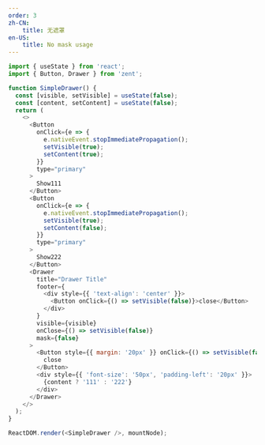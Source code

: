 ```yaml
---
order: 3
zh-CN:
	title: 无遮罩
en-US:
	title: No mask usage
---
```


```js
import { useState } from 'react';
import { Button, Drawer } from 'zent';

function SimpleDrawer() {
  const [visible, setVisible] = useState(false);
  const [content, setContent] = useState(false);
  return (
    <>
      <Button
        onClick={e => {
          e.nativeEvent.stopImmediatePropagation();
          setVisible(true);
          setContent(true);
        }}
        type="primary"
      >
        Show111
      </Button>
      <Button
        onClick={e => {
          e.nativeEvent.stopImmediatePropagation();
          setVisible(true);
          setContent(false);
        }}
        type="primary"
      >
        Show222
      </Button>
      <Drawer
        title="Drawer Title"
        footer={
          <div style={{ 'text-align': 'center' }}>
            <Button onClick={() => setVisible(false)}>close</Button>
          </div>
        }
        visible={visible}
        onClose={() => setVisible(false)}
        mask={false}
      >
        <Button style={{ margin: '20px' }} onClick={() => setVisible(false)}>
          close
        </Button>
        <div style={{ 'font-size': '50px', 'padding-left': '20px' }}>
          {content ? '111' : '222'}
        </div>
      </Drawer>
    </>
  );
}

ReactDOM.render(<SimpleDrawer />, mountNode);
```
